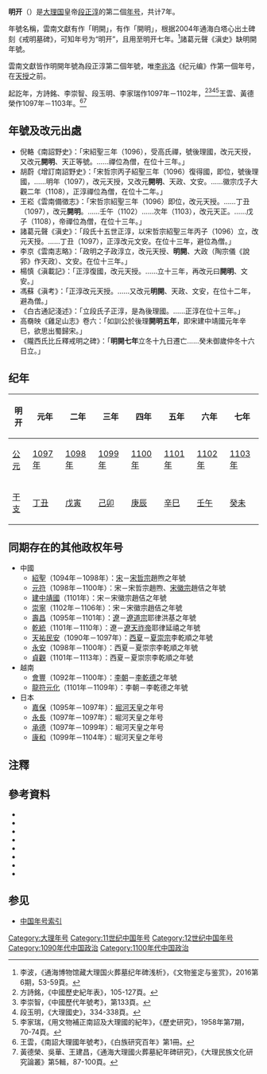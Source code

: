 {{Eranamebox|年号=明开
|起讫时间= 1097年－1103年
|政权= [[大理国|大理国]]
|帝王=[[段正淳|段正淳]]
|历时= 7年
|timeline=<timeline>
ImageSize  = width:200 height:50
PlotArea   = width:180 height:30 left:10 bottom:20
TimeAxis   = orientation:horizontal
DateFormat = yyyy
Period     = from:937 till:1254
AlignBars  = early
ScaleMajor = increment:50 start:937
Colors =
  id:canvas value:rgb(1,1,0.85)
BackgroundColors = canvas:canvas
PlotData =
  width:15 color:black
  bar:era from:start till:end
  bar:era from:1096 till:1108 color:red
  bar:era from:1097 till:1103 color:yellow
</timeline>
|说明= 明开在<span style="color: red">'''大理'''</span>及段正淳时期的位置。
}}
'''明开'''（{{kj|1097年||1103年|}}）是[[大理国|大理国]]皇帝[[段正淳|段正淳]]的第二個[[年号|年号]]，共计7年。

年號名稱，雲南文獻有作「明開」，有作「開明」，根据2004年通海白塔心出土碑刻《戒明墓碑》，可知年号为“明开”，且用至明开七年。<ref>李波，《通海博物馆藏大理国火葬墓纪年碑浅析》，《文物鉴定与鉴赏》，2016第6期，53-59頁。</ref>諸葛元聲《滇史》缺明開年號。

雲南文獻皆作明開年號為段正淳第二個年號，唯[[李兆洛|李兆洛]]《纪元编》作第一個年号，在[[天授_(大理)|天授]]之前。

起訖年，方詩銘、李崇智、段玉明、李家瑞作1097年－1102年，<ref>方詩銘，《中國歷史紀年表》，105-127頁。</ref><ref>李崇智，《中國歷代年號考》，第133頁。</ref><ref>段玉明，《大理國史》，334-338頁。</ref><ref>李家瑞，《用文物補正南詔及大理國的紀年》，《歷史研究》，1958年第7期，70-74頁。</ref>王雲、黃德榮作1097年－1103年。<ref>王雲，《南詔大理國年號考》，《白族研究百年》第1冊。</ref><ref>黃德榮、吳華、王建昌，《通海大理國火葬墓紀年碑研究》，《大理民族文化研究論叢》第5輯，87-100頁。</ref>

==年號及改元出處==
*倪輅《南詔野史》：「宋紹聖三年（1096），受高氏禪，號後理國，改元天授，又改元'''開明'''、天正等號。……禪位為僧，在位十三年。」
*胡蔚《增訂南詔野史》：「宋哲宗丙子紹聖三年（1096）復得國，即位，號後理國，……明年（1097），改元天授，又改元'''開明'''、天政、文安。……徽宗戊子大觀二年（1108），正淳禪位為僧，在位十二年。」
*王崧《雲南備徵志》：「宋哲宗紹聖三年（1096）即位，改元天授。……丁丑（1097），改元'''開明'''。……壬午（1102）……次年（1103），改元天正。……戊子（1108），帝禪位為僧，在位十三年。」
*諸葛元聲《滇史》：「段氏十五世正淳，以宋哲宗紹聖三年丙子（1096）立，改元天授。……丁丑（1097），正淳改元文安。在位十三年，避位為僧。」
*李京《雲南志略》：「政明之子政淳立，改元天授、'''明開'''、大政（陶宗儀《說郛》作天政）、文安。在位十三年。」
*楊慎《滇載記》：「正淳復國，改元天授。……立十三年，再改元曰'''開明'''、文安。」
*馮蘇《滇考》：「正淳改元天授。……又改元'''明開'''、天政、文安，在位十二年，避為僧。」
*《白古通記淺述》：「立段氏子正淳，是為後理國。……正淳在位十三年。」
*高奣映《雞足山志》卷六：「如訓公於後理'''開明五年'''，即宋建中靖國元年辛巳，欲思出蜀歸宋。」
*《隴西氏比丘釋戒明之碑》：「'''明開七年'''立冬十九日遷亡……癸未御歲仲冬十六日立。」

==纪年==
{| class="wikitable"  style="text-align:center;"
!明开!!元年!!二年!!三年!!四年!!五年!!六年!!七年
|-
![[公元|公元]]
|[[1097年|1097年]]||[[1098年|1098年]]||[[1099年|1099年]]||[[1100年|1100年]]||[[1101年|1101年]]||[[1102年|1102年]]||[[1103年|1103年]]
|-
![[干支|干支]]
|[[丁丑|丁丑]]||[[戊寅|戊寅]]||[[己卯|己卯]]||[[庚辰|庚辰]]||[[辛巳|辛巳]]||[[壬午|壬午]]||[[癸未|癸未]]
|}

==同期存在的其他政权年号==
*中國
**[[紹聖|紹聖]]（1094年－1098年）：[[宋朝|宋]]－[[宋哲宗|宋哲宗]]趙煦之年號
**[[元符|元符]]（1098年－1100年）：宋－宋哲宗趙煦、[[宋徽宗|宋徽宗]]趙佶之年號
**[[建中靖國|建中靖國]]（1101年）：宋－宋徽宗趙佶之年號
**[[崇寧|崇寧]]（1102年－1106年）：宋－宋徽宗趙佶之年號
**[[壽昌|壽昌]]（1095年－1101年）：[[遼朝|遼]]－[[遼道宗|遼道宗]]耶律洪基之年號
**[[乾統|乾統]]（1101年－1110年）：遼－[[遼天祚帝|遼天祚帝]]耶律延禧之年號
**[[天祐民安|天祐民安]]（1090年－1097年）：[[西夏|西夏]]－[[夏崇宗|夏崇宗]]李乾順之年號
**[[永安_(西夏)|永安]]（1098年－1100年）：西夏－夏崇宗李乾順之年號
**[[貞觀_(西夏)|貞觀]]（1101年－1113年）：西夏－夏崇宗李乾順之年號
*越南
**[[會豐|會豐]]（1092年－1100年）：[[李朝_(越南)|李朝]]－[[李乾德|李乾德]]之年號
**[[龍符元化|龍符元化]]（1101年－1109年）：李朝－李乾德之年號
*日本
**[[嘉保|嘉保]]（1095年－1097年）：[[堀河天皇|堀河天皇]]之年号
**[[永長|永長]]（1097年－1097年）：堀河天皇之年号
**[[承德_(日本)|承德]]（1097年－1099年）：堀河天皇之年号
**[[康和_(日本)|康和]]（1099年－1104年）：堀河天皇之年号

==注釋==
{{Reflist}}

==參考資料==
*{{zh}}{{Cite book| author =[[方詩銘|方詩銘]]| title =中國歷史紀年表| edition = | url = |date=2007-03| publisher =上海人民出版社| location = | ISBN =9787208067899}}
*{{zh}}{{Cite book| author =[[鄧洪波|鄧洪波]]| title =東亞歷史年表| edition = | url = |date=2005-03| publisher =國立臺灣大學出版中心| location = | ISBN =9789860005189}}
*{{zh}}{{Cite book| author =[[李崇智|李崇智]]| title =中國歷代年號考| edition = | url = |date=2004-12| publisher =中華書局| location = | ISBN =9787101025125}}
*{{zh}}{{Cite book| author =[[段玉明|段玉明]]| title =大理國史| edition = | url = |date=2001-01| publisher =雲南人民出版社| location = | ISBN =9787811128109}}
*{{zh}}{{Cite book| author =[[趙寅松|趙寅松]]主編| title =白族研究百年| edition = | url = |date=2008-04| publisher =民族出版社| location = | ISBN =9787105092178}}
*{{zh}}{{Cite book| author =[[木芹|木芹]]| title =南詔野史會証| edition = | url = |date=1990-03| publisher =雲南人民出版社| location = | ISBN =7222005412}}
*{{zh}}{{Cite book| author =[[尤中|尤中]]| title =尤中文集| edition = | url = |date=2009-08| publisher =雲南人民出版社| location = | ISBN =9787811128109}}
*{{zh}}{{Cite book| author =[[寸雲激|寸雲激]]| title =大理民族文化研究論叢：第5輯| edition = | url = |date=2012-07| publisher =民族出版社| location = | ISBN =9787105119691}}

==参见==
*[[中国年号列表#南詔及大理|中国年号索引]]

{{年号|[[天授_(大理)|天授]]|[[中国年号列表|大理年号]]|[[天政|天政]]}}
{{大理国年号}}

[[Category:大理年号|Category:大理年号]]
[[Category:11世纪中国年号|Category:11世纪中国年号]]
[[Category:12世纪中国年号|Category:12世纪中国年号]]
[[Category:1090年代中国政治|Category:1090年代中国政治]]
[[Category:1100年代中国政治|Category:1100年代中国政治]]